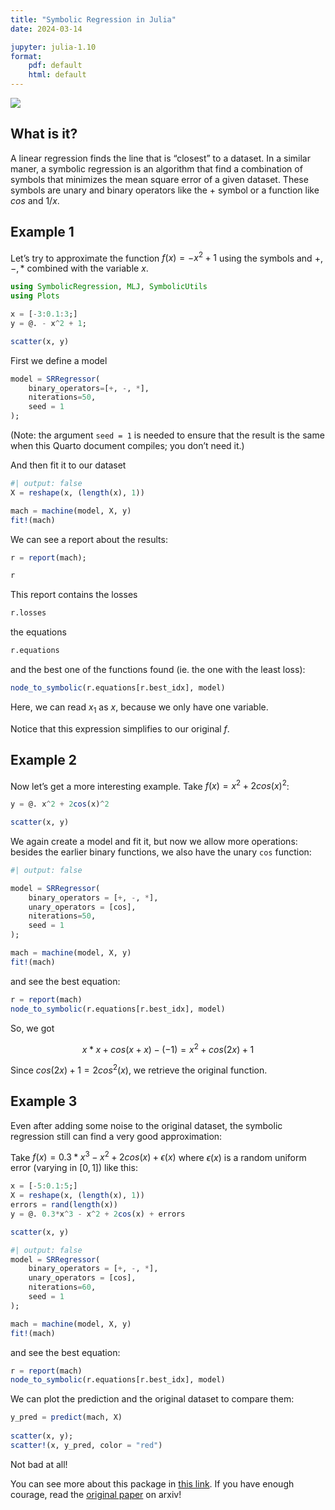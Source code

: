 ```yaml
---
title: "Symbolic Regression in Julia"
date: 2024-03-14

jupyter: julia-1.10
format: 
    pdf: default
    html: default
---
```


![](cover.png)


## What is it?

A linear regression finds the line that is "closest" to a dataset. In a similar maner, a symbolic regression is an algorithm that find a combination of symbols that minimizes the mean square error of a given dataset. These symbols are unary and binary operators like the + symbol or a function like $cos$ and $1/x$.

## Example 1

Let's try to approximate the function $f(x) = - x^2 + 1$ using the symbols and $+, -, *$ combined with the variable $x$. 

```julia
using SymbolicRegression, MLJ, SymbolicUtils
using Plots

x = [-3:0.1:3;]
y = @. - x^2 + 1;

scatter(x, y)
```

First we define a model

```julia
model = SRRegressor(
    binary_operators=[+, -, *],    
    niterations=50,
    seed = 1
);
```

(Note: the argument `seed = 1` is needed to ensure that the result is the same when this Quarto document compiles; you don't need it.)

And then fit it to our dataset

```julia
#| output: false
X = reshape(x, (length(x), 1))

mach = machine(model, X, y)
fit!(mach)
```

We can see a report about the results:

```julia
r = report(mach);

r
```

This report contains the losses

```julia
r.losses
```

the equations

```julia
r.equations
```

and the best one of the functions found (ie. the one with the least loss):

```julia
node_to_symbolic(r.equations[r.best_idx], model)
```

Here, we can read $x_1$ as $x$, because we only have one variable.

Notice that this expression simplifies to our original $f$.

## Example 2

Now let's get a more interesting example. Take $f(x) = x^2 + 2cos(x)^2$:

```julia
y = @. x^2 + 2cos(x)^2 

scatter(x, y)
```

We again create a model and fit it, but now we allow more operations: besides the earlier binary functions, we also have the unary `cos` function:

```julia
#| output: false

model = SRRegressor(
    binary_operators = [+, -, *],    
    unary_operators = [cos],
    niterations=50,
    seed = 1
);

mach = machine(model, X, y)
fit!(mach)
```

and see the best equation:

```julia
r = report(mach)
node_to_symbolic(r.equations[r.best_idx], model)
```

So, we got

$$
x * x + cos(x + x) - (-1) = x^2 + cos(2x) + 1
$$

Since $cos(2x) + 1 = 2cos^2(x)$, we retrieve the original function.

## Example 3

Even after adding some noise to the original dataset, the symbolic regression still can find a very good approximation:

Take $f(x) = 0.3 * x^3 - x^2 + 2cos(x) + \epsilon(x)$ where $\epsilon(x)$ is a random uniform error (varying in $[0, 1]$) like this:

```julia
x = [-5:0.1:5;]
X = reshape(x, (length(x), 1))
errors = rand(length(x))
y = @. 0.3*x^3 - x^2 + 2cos(x) + errors

scatter(x, y)
```

```julia
#| output: false
model = SRRegressor(
    binary_operators = [+, -, *],    
    unary_operators = [cos],
    niterations=60,
    seed = 1
);

mach = machine(model, X, y)
fit!(mach)
```

and see the best equation:

```julia
r = report(mach)
node_to_symbolic(r.equations[r.best_idx], model)
```

We can plot the prediction and the original dataset to compare them:

```julia
y_pred = predict(mach, X)
 
scatter(x, y);
scatter!(x, y_pred, color = "red")
```

Not bad at all!

You can see more about this package in [this link](https://astroautomata.com/SymbolicRegression.jl/dev/examples/). If you have enough courage, read the [original paper](https://arxiv.org/abs/2305.01582) on arxiv!